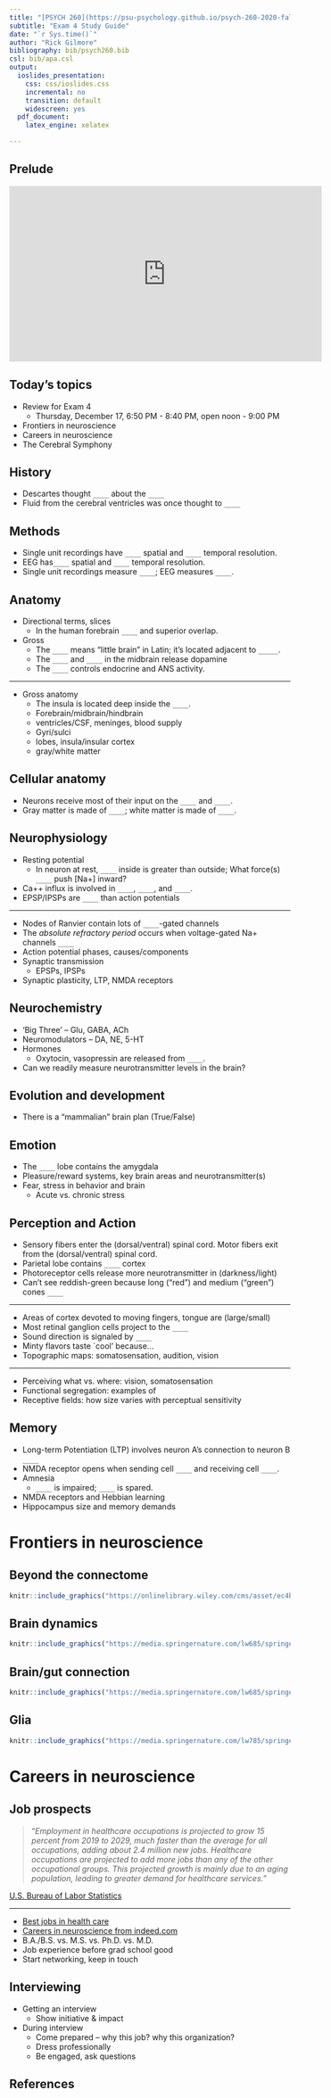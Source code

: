 ```yaml
---
title: "[PSYCH 260](https://psu-psychology.github.io/psych-260-2020-fall)"
subtitle: "Exam 4 Study Guide"
date: "`r Sys.time()`"
author: "Rick Gilmore"
bibliography: bib/psych260.bib
csl: bib/apa.csl
output:
  ioslides_presentation:
    css: css/ioslides.css
    incremental: no
    transition: default
    widescreen: yes
  pdf_document:
    latex_engine: xelatex

---
```


## Prelude

<iframe width="560" height="315" src="https://www.youtube.com/embed/huOT6zCgZEU" frameborder="0" gesture="media" allow="encrypted-media" allowfullscreen></iframe>

## Today's topics

- Review for Exam 4
    - Thursday, December 17, <span class="red">6:50 PM - 8:40 PM</span>, open noon - 9:00 PM
- Frontiers in neuroscience
- Careers in neuroscience
- The Cerebral Symphony
    
## History

- Descartes thought `____` about the `____`
- Fluid from the cerebral ventricles was once thought to `____`

## Methods

- Single unit recordings have `____` spatial and `____` temporal resolution.
- EEG has`____` spatial and `____` temporal resolution.
- Single unit recordings measure `____`; EEG measures `____`.

## Anatomy

- Directional terms, slices
    + In the human forebrain `____` and superior overlap.
- Gross
    + The `____` means "little brain" in Latin; it's located adjacent to `_____`.
    + The `____` and `____` in the midbrain release dopamine
    + The `____` controls endocrine and ANS activity.
    
----

- Gross anatomy
    + The insula is located deep inside the `____`.
    + Forebrain/midbrain/hindbrain
    + ventricles/CSF, meninges, blood supply
    + Gyri/sulci
    + lobes, insula/insular cortex
    + gray/white matter
    
## Cellular anatomy

- Neurons receive most of their input on the `____` and `____`.
- Gray matter is made of `____`; white matter is made of `____`.
    
## Neurophysiology

- Resting potential
    + In neuron at rest, `____` inside is greater than outside; What force(s) `____` push [Na+] inward?
- Ca++ influx is involved in `____`, `____`, and `____`.
- EPSP/IPSPs are `____` than action potentials

----

- Nodes of Ranvier contain lots of `____`-gated channels
- The *absolute refractory period* occurs when voltage-gated Na+ channels `____`
- Action potential phases, causes/components
- Synaptic transmission
    + EPSPs, IPSPs
- Synaptic plasticity, LTP, NMDA receptors

## Neurochemistry

- 'Big Three' -- Glu, GABA, ACh
- Neuromodulators -- DA, NE, 5-HT
- Hormones
    + Oxytocin, vasopressin are released from `____`.
- Can we readily measure neurotransmitter levels in the brain?

## Evolution and development

- There is a "mammalian" brain plan (True/False)

## Emotion

- The `____` lobe contains the amygdala
- Pleasure/reward systems, key brain areas and neurotransmitter(s)
- Fear, stress in behavior and brain
    + Acute vs. chronic stress

## Perception and Action

- Sensory fibers enter the (dorsal/ventral) spinal cord. Motor fibers exit from the (dorsal/ventral) spinal cord.
- Parietal lobe contains `____` cortex
- Photoreceptor cells release more neurotransmitter in (darkness/light)
- Can't see reddish-green because long ("red") and medium ("green") cones `____`

---

- Areas of cortex devoted to moving fingers, tongue are (large/small)
- Most retinal ganglion cells project to the `____`
- Sound direction is signaled by `____`
- Minty flavors taste `cool' because...
- Topographic maps: somatosensation, audition, vision

---

- Perceiving what vs. where: vision, somatosensation
- Functional segregation: examples of
- Receptive fields: how size varies with perceptual sensitivity 

## Memory

- Long-term Potentiation (LTP) involves neuron A's connection to neuron B `____`
- NMDA receptor opens when sending cell `____` and receiving cell `____`.
- Amnesia
    + `____` is impaired; `____` is spared.
- NMDA receptors and Hebbian learning
- Hippocampus size and memory demands

# Frontiers in neuroscience

<!-- Scrolling final reference page -->
<!-- http://stackoverflow.com/q/38260799 -->
<style>
slides > slide { overflow: scroll; }
slides > slide:not(.nobackground):before {
  background: none;
  }
slides > slide:not(.nobackground):after {
  content: '';
  background: none;
  }
}
</style>

## Beyond the connectome

```r
knitr::include_graphics("https://onlinelibrary.wiley.com/cms/asset/ec4b5eb3-cd44-4372-9cab-f512989d74a0/mfig002.jpg")
```

## Brain dynamics

```r
knitr::include_graphics("https://media.springernature.com/lw685/springer-static/image/art%3A10.1038%2Fnn.4497/MediaObjects/41593_2017_Article_BFnn4497_Fig3_HTML.jpg?as=webp")
```

## Brain/gut connection

```r
knitr::include_graphics("https://media.springernature.com/lw685/springer-static/image/art%3A10.1038%2Fnrgastro.2012.32/MediaObjects/41575_2012_Article_BFnrgastro201232_Fig1_HTML.jpg?as=webp")
```

## Glia

```r
knitr::include_graphics("https://media.springernature.com/lw785/springer-static/image/chp%3A10.1007%2F978-3-030-00817-8_1/MediaObjects/332457_1_En_1_Fig1_HTML.png")
```

# Careers in neuroscience

## Job prospects

>"*Employment in healthcare occupations is projected to grow 15 percent from 2019 to 2029, much faster than the average for all occupations, adding about 2.4 million new jobs. Healthcare occupations are projected to add more jobs than any of the other occupational groups. This projected growth is mainly due to an aging population, leading to greater demand for healthcare services.*"

[U.S. Bureau of Labor Statistics](https://www.bls.gov/ooh/healthcare/home.htm#:~:text=Employment%20in%20healthcare%20occupations%20is,of%20the%20other%20occupational%20groups.)

---

- [Best jobs in health care](https://money.usnews.com/careers/best-jobs/rankings/best-healthcare-jobs)
- [Careers in neuroscience from indeed.com](https://www.indeed.com/career-advice/finding-a-job/careers-in-neuroscience)
- B.A./B.S. vs. M.S. vs. Ph.D. vs. M.D.
- Job experience before grad school good
- Start networking, keep in touch

## Interviewing

- Getting an interview
  - Show initiative & impact
- During interview
  - Come prepared -- why this job? why this organization?
  - Dress professionally
  - Be engaged, ask questions
  
## References {.smaller}



